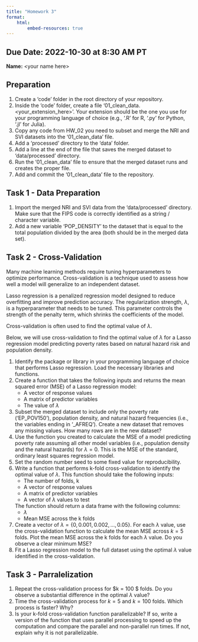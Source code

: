 ```yaml
---
title: "Homework 3"
format: 
    html:
        embed-resources: true
---
```



__Due Date:__ 2022-10-30 at 8:30 AM PT
---


__Name:__ \<your name here\>


## Preparation

1. Create a 'code' folder in the root directory of your repository.
1. Inside the 'code' folder, create a file '01_clean_data.\<your_extension_here\>'.
Your extension should be the one you use for your programming language of choice (e.g., '.R' for R, '.py' for Python, '.jl' for Julia).
1. Copy any code from HW_02 you need to subset and merge the NRI and SVI datasets into the '01_clean_data' file.
1. Add a 'processed' directory to the 'data' folder.
1. Add a line at the end of the file that saves the merged dataset to 'data/processed' directory.
1. Run the '01_clean_data' file to ensure that the merged dataset runs and creates the proper file.
1. Add and commit the '01_clean_data' file to the repository.

## Task 1 - Data Preparation

1. Import the merged NRI and SVI data from the 'data/processed' directory.
Make sure that the FIPS code is correctly identified as a string / character variable.
1. Add a new variable 'POP_DENSITY' to the dataset that is equal to the total population divided by the area (both should be in the merged data set).


## Task 2 - Cross-Validation

Many machine learning methods require tuning hyperparameters to optimize performance.
Cross-validation is a technique used to assess how well a model will generalize to an independent dataset.

Lasso regression is a penalized regression model designed to reduce overfitting and improve prediction accuracy.
The regularization strength, $\lambda$, is a hyperparameter that needs to be tuned.
This parameter controls the strength of the penalty term, which shrinks the coefficients of the model.

Cross-validation is often used to find the optimal value of $\lambda$.

Below, we will use cross-validation to find the optimal value of $\lambda$ for a Lasso regression model predicting poverty rates based on natural hazard risk and population density.

1. Identify the package or library in your programming language of choice that performs Lasso regression.
Load the necessary libraries and functions.
1. Create a function that takes the following inputs and returns the mean squared error (MSE) of a Lasso regression model:
    - A vector of response values
    - A matrix of predictor variables
    - The value of $\lambda$
1. Subset the merged dataset to include only the poverty rate ('EP_POV150'), population density, and natural hazard frequencies (i.e., the variables ending in '\_AFREQ').
Create a new dataset that removes any missing values.
How many rows are in the new dataset?
1. Use the function you created to calculate the MSE of a model predicting poverty rate assuming all other model variables (i.e., population density and the natural hazards) for $\lambda = 0$.
This is the MSE of the standard, ordinary least squares regression model.
1. Set the random number seed to some fixed value for reproducibility.
1. Write a function that performs k-fold cross-validation to identify the optimal value of $\lambda$.
This function should take the following inputs:
    - The number of folds, k
    - A vector of response values
    - A matrix of predictor variables
    - A vector of $\lambda$ values to test

    The function should return a data frame with the following columns:
    - $\lambda$
    - Mean MSE across the k folds
1. Create a vector of $\lambda = \{0, 0.001, 0.002, ..., 0.05\}$.
For each $\lambda$ value, use the cross-validation function to calculate the mean MSE across $k = 5$ folds.
Plot the mean MSE across the k folds for each $\lambda$ value.
Do you observe a clear minimum MSE?
1. Fit a Lasso regression model to the full dataset using the optimal $\lambda$ value identified in the cross-validation.

## Task 3 - Parralelization
1. Repeat the cross-validation process for $k = 100 $ folds.
Do you observe a substantial difference in the optimal $\lambda$ value?
1. Time the cross-validation process for $k = 5$ and $k = 100$ folds.
Which process is faster? Why?
3. Is your k-fold cross-validation function parallelizable?
If so, write a version of the function that uses parallel processing to speed up the computation and compare the parallel and non-parallel run times.
If not, explain why it is not parallelizable.


